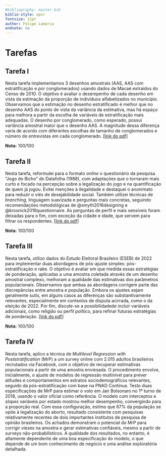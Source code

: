 ```yaml
---
#bibliography: master.bib
biblio-style: apsr
fontsize: 11pt
author: Felipe Lamarca
endnote: no
---
```


# Tarefas

## Tarefa I

Nesta tarefa implementamos 3 desenhos amostrais (AAS, AAS com estratificação e por conglomerados) usando dados de Macaé extraídos do Censo de 2010. O objetivo é avaliar o desempenho de cada desenho em vista da estimação da proporção de indivíduos alfabetizados no município. Observamos que a estimação no desenho estratificado é melhor que no desenho AAS do ponto de vista da variância da estimativa, mas há espaço para melhora a partir da escolha de variáveis de  estratificação mais adequadas. O desenho por conglomerado, como esperado, possui variância amostral maior que o desenho AAS. A magnitude dessa diferença varia de acordo com diferentes escolhas de tamanho de conglomerados e número de entrevistas em cada conglomerado. [[link do pdf]](lista1/lista1.pdf)

**Nota:** 100/100

## Tarefa II

Nesta tarefa, reformulei para o formato *online* o questionário da pesquisa "Jogo do Bicho" do Datafolha (1988), com adaptações que o tornaram mais curto e focado na percepção sobre a legalização do jogo e na quantificação de quem já jogou. Evitei menções à ilegalidade e destaquei o anonimato para reduzir o viés de desejabilidade social. Também utilizei técnicas de *branching*, linguagem suavizada e perguntas mais concretas, seguindo recomendações metodológicas de @smyth2016designing e @krosnick2018questionnaire. As perguntas de perfil e mais sensíveis foram deixadas para o fim, com exceção da cidade e idade, que servem para filtrar os respondentes. [[link do pdf]](lista2/lista2.pdf)

**Nota:** 100/100

## Tarefa III

Nesta tarefa, utilizo dados do Estudo Eleitoral Brasileiro (ESEB) de 2022 para implementar duas abordagens de pós-ajuste simples: pós-estratificação e rake. O objetivo é avaliar em que medida essas estratégias de ponderação, aplicadas a uma amostra coletada através de um desenho amostral complexo, melhoram a qualidade das estimativas dos parâmetros populacionais. Observamos que ambas as abordagens corrigem parte das discrepâncias entre amostra e população. Embora os ajustes sejam geralmente sutis, em alguns casos as diferenças são substantivamente relevantes, especialmente em contextos de disputa acirrada, como o da eleição de 2022. Por fim, discute-se a possibilidadede incluir variáveis adicionais, como religião ou perfil político, para refinar futuras estratégias de ponderação. [[link do pdf]](lista3/lista3.pdf)

**Nota:** 100/100

## Tarefa IV

Nesta tarefa, aplico a técnica de *Multilevel Regression with Poststratification* (MrP) a um survey online com 2.015 adultos brasileiros recrutados via Facebook, com o objetivo de recuperar estimativas populacionais a partir de uma amostra enviesada. O procedimento envolve, inicialmente, o ajuste de modelos de regressão multinível para prever atitudes e comportamentos em estratos sociodemográficos relevantes, seguido da pós-estratificação com base na PNAD Contínua. Testo duas especificações de MrP para estimar o voto em Jair Bolsonaro no 1º turno de 2018, usando o valor oficial como referência. O modelo com interceptos e *slopes* variáveis por estado mostrou melhor desempenho, convergindo para a proporção real. Com essa configuração, estimo que 67% da população se opõe à legalização do aborto, resultado consistente com pesquisas relativamente recentes de dois importantes institutos de pesquisa de opinião brasileiros. Os achados demonstram o potencial do MrP para corrigir vieses na amostra e gerar estimativas confiáveis, mesmo a partir de surveys não-probabilísticos. A qualidade dos resultados, no entanto, é altamente dependente de uma boa especificação do modelo, o que depende de um bom conhecimento de negócio e uma análise exploratória detalhada.
